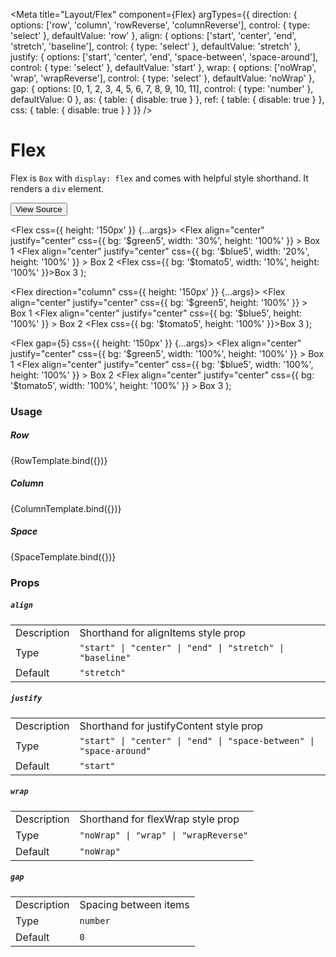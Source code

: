 

<Meta
  title="Layout/Flex"
  component={Flex}
  argTypes={{
    direction: {
      options: ['row', 'column', 'rowReverse', 'columnReverse'],
      control: { type: 'select' },
      defaultValue: 'row'
    },
    align: {
      options: ['start', 'center', 'end', 'stretch', 'baseline'],
      control: { type: 'select' },
      defaultValue: 'stretch'
    },
    justify: {
      options: ['start', 'center', 'end', 'space-between', 'space-around'],
      control: { type: 'select' },
      defaultValue: 'start'
    },
    wrap: {
      options: ['noWrap', 'wrap', 'wrapReverse'],
      control: { type: 'select' },
      defaultValue: 'noWrap'
    },
    gap: {
      options: [0, 1, 2, 3, 4, 5, 6, 7, 8, 9, 10, 11],
      control: { type: 'number' },
      defaultValue: 0
    },
    as: {
      table: {
        disable: true
      }
    },
    ref: {
      table: {
        disable: true
      }
    },
    css: {
      table: {
        disable: true
      }
    }
  }}
/>

# Flex

Flex is `Box` with `display: flex` and comes with helpful style shorthand. It renders a `div` element.

[<Button size='medium'>View Source</Button>](https://github.com/smurph7/stitch-ui/blob/main/src/components/Flex.tsx)


  <Flex css={{ height: '150px' }} {...args}>
    <Flex
      align="center"
      justify="center"
      css={{ bg: '$green5', width: '30%', height: '100%' }}
    >
      Box 1
    </Flex>
    <Flex
      align="center"
      justify="center"
      css={{ bg: '$blue5', width: '20%', height: '100%' }}
    >
      Box 2
    </Flex>
    <Flex css={{ bg: '$tomato5', width: '10%', height: '100%' }}>Box 3</Flex>
  </Flex>
);

  <Flex direction="column" css={{ height: '150px' }} {...args}>
    <Flex
      align="center"
      justify="center"
      css={{ bg: '$green5', height: '100%' }}
    >
      Box 1
    </Flex>
    <Flex
      align="center"
      justify="center"
      css={{ bg: '$blue5', height: '100%' }}
    >
      Box 2
    </Flex>
    <Flex css={{ bg: '$tomato5', height: '100%' }}>Box 3</Flex>
  </Flex>
);

  <Flex gap={5} css={{ height: '150px' }} {...args}>
    <Flex
      align="center"
      justify="center"
      css={{ bg: '$green5', width: '100%', height: '100%' }}
    >
      Box 1
    </Flex>
    <Flex
      align="center"
      justify="center"
      css={{ bg: '$blue5', width: '100%', height: '100%' }}
    >
      Box 2
    </Flex>
    <Flex
      align="center"
      justify="center"
      css={{ bg: '$tomato5', width: '100%', height: '100%' }}
    >
      Box 3
    </Flex>
  </Flex>
);

### Usage

##### Row

<Canvas>
  <Story name="Row" args={{ direction: 'row' }}>
    {RowTemplate.bind({})}
  </Story>
</Canvas>

##### Column

<Canvas>
  <Story name="Column" args={{ direction: 'column' }}>
    {ColumnTemplate.bind({})}
  </Story>
</Canvas>

##### Space

<Canvas>
  <Story name="Space" args={{ gap: 5 }}>
    {SpaceTemplate.bind({})}
  </Story>
</Canvas>

### Props

##### `align`

<table>
  <tr>
    <td>Description</td>
    <td>Shorthand for alignItems style prop</td>
  </tr>
  <tr />
  <tr>
    <td>Type</td>
    <td>
      <code>"start" | "center" | "end" | "stretch" | "baseline"</code>
    </td>
  </tr>
  <tr />
  <tr>
    <td>Default</td>
    <td>
      <code>"stretch"</code>
    </td>
  </tr>
</table>

##### `justify`

<table>
  <tr>
    <td>Description</td>
    <td>Shorthand for justifyContent style prop</td>
  </tr>
  <tr />
  <tr>
    <td>Type</td>
    <td>
      <code>"start" | "center" | "end" | "space-between" | "space-around"</code>
    </td>
  </tr>
  <tr />
  <tr>
    <td>Default</td>
    <td>
      <code>"start"</code>
    </td>
  </tr>
</table>

##### `wrap`

<table>
  <tr>
    <td>Description</td>
    <td>Shorthand for flexWrap style prop</td>
  </tr>
  <tr />
  <tr>
    <td>Type</td>
    <td>
      <code>"noWrap" | "wrap" | "wrapReverse"</code>
    </td>
  </tr>
  <tr />
  <tr>
    <td>Default</td>
    <td>
      <code>"noWrap"</code>
    </td>
  </tr>
</table>

##### `gap`

<table>
  <tr>
    <td>Description</td>
    <td>Spacing between items</td>
  </tr>
  <tr />
  <tr>
    <td>Type</td>
    <td>
      <code>number</code>
    </td>
  </tr>
  <tr />
  <tr>
    <td>Default</td>
    <td>
      <code>0</code>
    </td>
  </tr>
</table>

